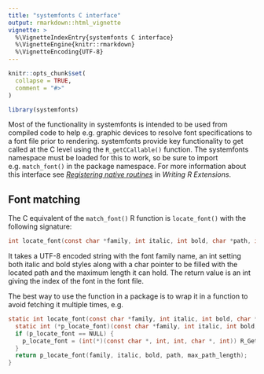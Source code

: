 ```yaml
---
title: "systemfonts C interface"
output: rmarkdown::html_vignette
vignette: >
  %\VignetteIndexEntry{systemfonts C interface}
  %\VignetteEngine{knitr::rmarkdown}
  %\VignetteEncoding{UTF-8}
---
```


```r
knitr::opts_chunk$set(
  collapse = TRUE,
  comment = "#>"
)
```

```r
library(systemfonts)
```

Most of the functionality in systemfonts is intended to be used from compiled
code to help e.g. graphic devices to resolve font specifications to a font file
prior to rendering. systemfonts provide key functionality to get called at the 
C level using the `R_getCCallable()` function. The systemfonts namespace must
be loaded for this to work, so be sure to import e.g. `match_font()` in the
package namespace. For more information about this interface see 
[*Registering native routines*](https://cran.r-project.org/doc/manuals/R-exts.html#Registering-native-routines)
in *Writing R Extensions*.

## Font matching
The C equivalent of the `match_font()` R function is `locate_font()` with the
following signature:

```C
int locate_font(const char *family, int italic, int bold, char *path, int max_path_length)
```

It takes a UTF-8 encoded string with the font family name, an int setting both
italic and bold styles along with a char pointer to be filled with the located
path and the maximum length it can hold. The return value is an int giving the
index of the font in the font file.

The best way to use the function in a package is to wrap it in a function to
avoid fetching it multiple times, e.g.

```C
static int locate_font(const char *family, int italic, int bold, char *path, int max_path_length) {
  static int (*p_locate_font)(const char *family, int italic, int bold, char *path, int max_path_length) = NULL;
  if (p_locate_font == NULL) {
    p_locate_font = (int(*)(const char *, int, int, char *, int)) R_GetCCallable("systemfonts", "locate_font");
  }
  return p_locate_font(family, italic, bold, path, max_path_length);
}
```
